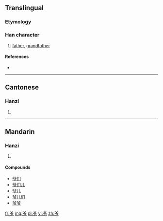 {{also|爺}}
==Translingual==
{{Hani-forms|爷|[[爺]]}}

===Etymology===
{{Han simp|爺|f=耶|t=卩}}

===Han character===
{{Han char|rn=88|rad=父|as=02|sn=6|four=|canj=金大尸中 (CKSL)}}

# [[father]], [[grandfather]]

====References====
* {{Han ref|kx=0690.011|hdz=32039.020|uh=7237|ud=29239}}

----

==Cantonese==

===Hanzi===
{{yue-hanzi|jyut=|y=ye4|tra=爺}}

# {{defn|lang=yue|sort=父02}}

----

==Mandarin==

===Hanzi===
{{cmn-hanzi|tra=爺|pin=[[xiào]] ([[xiao4]]), [[yé]] ([[ye2]])|wg=hsiao<sup>4</sup>, yeh<sup>2</sup>}}

# {{defn|lang=cmn|sort=父02}}

====Compounds====
* [[爷们]]
* [[爷们儿]]
* [[爷儿]]
* [[爷儿们]]
* [[爷爷]]

[[fr:爷]]
[[mg:爷]]
[[pl:爷]]
[[vi:爷]]
[[zh:爷]]